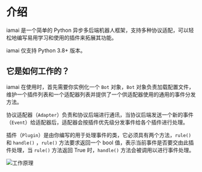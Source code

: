 
# 介绍

iamai 是一个简单的 Python 异步多后端机器人框架，支持多种协议适配，可以轻松地编写易用学习和使用的插件来拓展其功能。

iamai 仅支持 Python 3.8+ 版本。

## 它是如何工作的？

iamai 在使用时，首先需要你实例化一个 `Bot` 对象，`Bot` 对象负责加载配置文件，维护一个插件列表和一个适配器列表并提供了一个供适配器使用的通用的事件分发方法。

协议适配器（`Adapter`）负责和协议后端进行通讯，当协议后端发送一个新的事件（`Event`）给适配器后，适配器会按插件优先级分发事件给各个插件进行处理。

插件（`Plugin`）是由你编写的用于处理事件的类，它必须具有两个方法，`rule()` 和 `handle()` ，`rule()` 方法要求返回一个 bool 值，表示当前事件是否要交由此插件处理，当 `rule()` 方法返回 True 时，`handle()` 方法会被调用以进行事件处理。

![工作原理](/assets/docs/how-it-works.png)